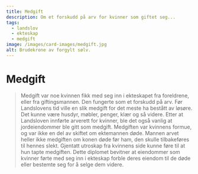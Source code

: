 ```yaml
---
title: Medgift
description: Om et forskudd på arv for kvinner som giftet seg...
tags:
  - landslov
  - ekteskap
  - medgift
image: /images/card-images/medgift.jpg
alt: Brudekrone av forgylt sølv.
---
```



# Medgift

<Blockquote 
    quote='«En kvinne skal ikke gis med mer hjemmefra i klær enn en tredjedel av medgiften. Det giftingsmannen gir mer med hjemmefra, skal være i slike ting som er til inntekt og avkastning for den som får kvinnen.»'
    footer='Arvetallet, kapittel 1' />


<Container stil="initial side">
    Medgift var noe kvinnen fikk med seg inn i ekteskapet fra foreldrene, eller fra giftingsmannen. Den fungerte som et forskudd på arv. Før Landslovens tid ville en slik medgift for det meste ha bestått av løsøre. Det kunne være husdyr, møbler, penger, klær og så videre. Etter at Landsloven innførte arverett for kvinner, ble det også vanlig at jordeiendommer ble gitt som medgift. Medgiften var kvinnens formue, og var ikke en del av skiftet om ektemannen døde. Mannen arvet heller ikke medgiften om konen døde før ham, den skulle tilbakeføres til hennes slekt. Gjentatt utroskap fra kvinnens side kunne føre til at hun tapte medgiften.
</Container>

<Work id="ubb-diplom-0262" marcus="https://marcus.uib.no/instance/charter/ubb-diplom-0262.html"> 
Dette diplomet bevitner at eiendommer som kvinner førte med seg inn i ekteskap forble deres eiendom til de døde eller bestemte seg for å selge dem videre.
</Work>

